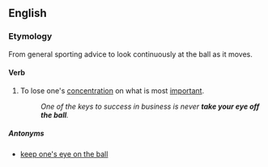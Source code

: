 ==English==

===Etymology===
From general sporting advice to look continuously at the ball as it moves.

====Verb====
{{rfc-level|Verb at L4+ not in L3 Ety section}}
{{infl|en|verb|head=[[take]] one's [[eye]] off the [[ball]]}}

# {{idiom}} To lose one's [[concentration]] on what is most [[important]].
#: ''One of the keys to success in business is never '''take your eye off the ball'''.''

=====Antonyms=====
* [[keep one's eye on the ball]]